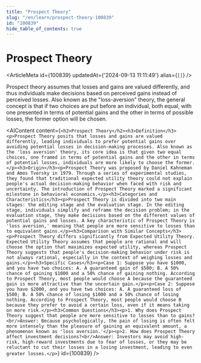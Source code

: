 ```yaml
---
title: "Prospect Theory"
slug: "/en/learn/prospect-theory-100839"
id: "100839"
hide_table_of_contents: true
---
```



# Prospect Theory

<ArticleMeta id={100839} updatedAt={'2024-09-13 11:11:49'} alias={`[]`} />
<div className='border-solid border-b border-t-0 my-4 border-[var(--ifm-color-gray-300)]' />

Prospect theory assumes that losses and gains are valued differently, and thus individuals make decisions based on perceived gains instead of perceived losses. Also known as the "loss-aversion" theory, the general concept is that if two choices are put before an individual, both equal, with one presented in terms of potential gains and the other in terms of possible losses, the former option will be chosen.

<AIContent content={`<h2>Prospect Theory</h2><h3>Definition</h3><p>Prospect Theory posits that losses and gains are valued differently, leading individuals to prefer potential gains over avoiding potential losses in decision-making processes. Also known as the 'loss aversion' theory, its core idea is that given two equal choices, one framed in terms of potential gains and the other in terms of potential losses, individuals are more likely to choose the former.</p><h3>Origin</h3><p>Prospect Theory was proposed by Daniel Kahneman and Amos Tversky in 1979. Through a series of experimental studies, they found that traditional expected utility theory could not explain people's actual decision-making behavior when faced with risk and uncertainty. The introduction of Prospect Theory marked a significant milestone in behavioral economics.</p><h3>Categories and Characteristics</h3><p>Prospect Theory is divided into two main stages: the editing stage and the evaluation stage. In the editing stage, individuals simplify and reframe the decision problem; in the evaluation stage, they make decisions based on the different values of potential gains and losses. A key characteristic of Prospect Theory is 'loss aversion,' meaning that people are more sensitive to losses than to equivalent gains.</p><h3>Comparison with Similar Concepts</h3><p>Prospect Theory differs significantly from Expected Utility Theory. Expected Utility Theory assumes that people are rational and will choose the option that maximizes expected utility, whereas Prospect Theory suggests that people's decision-making behavior under risk is not always rational, especially in the context of weighing losses and gains.</p><h3>Specific Cases</h3><p>Case 1: Suppose you have $1000, and you have two choices: A. A guaranteed gain of $500; B. A 50% chance of gaining $1000 and a 50% chance of gaining nothing. According to Prospect Theory, most people would choose A because the guaranteed gain is more attractive than the uncertain gain.</p><p>Case 2: Suppose you have $2000, and you have two choices: A. A guaranteed loss of $500; B. A 50% chance of losing $1000 and a 50% chance of losing nothing. According to Prospect Theory, most people would choose B because they prefer to avoid a certain loss, even if it means taking on more risk.</p><h3>Common Questions</h3><p>1. Why does Prospect Theory suggest that people are more sensitive to losses than to gains?<br/>Answer: Because psychologically, the pain of losing is often felt more intensely than the pleasure of gaining an equivalent amount, a phenomenon known as 'loss aversion.'</p><p>2. How does Prospect Theory affect investment decisions?<br/>Answer: Investors may avoid high-risk, high-reward investments due to fear of losses, or they may be reluctant to cut their losses in a losing investment, leading to even greater losses.</p>`} id={100839} />
